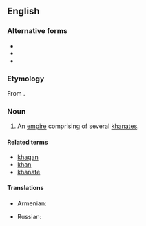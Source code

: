 ==English==

===Alternative forms===
* {{l|en|kaganate}}
* {{l|en|kaganat}}
* {{l|en|khakanate}}

===Etymology===
From {{suffix|khagan|ate|lang=en}}.

===Noun===
{{en-noun}}

# An [[empire]] comprising of several [[khanate|khanates]].

====Related terms====
* [[khagan]]
* [[khan]]
* [[khanate]]

====Translations====
{{trans-top|an empire comprising of several khanates.}}
* Armenian: {{t-|hy|խաքանություն|tr=xakʿanutʿyun|sc=Armn}}
{{trans-mid}}
* Russian: {{t+|ru|каганат|m|tr=kaganát|sc=Cyrl}}
{{trans-bottom}}